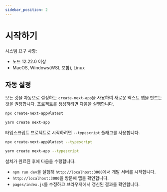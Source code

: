 ```yaml
---
sidebar_position: 2
---
```



# 시작하기

시스템 요구 사항:

- 노드 12.22.0 이상
- MacOS, Windows(WSL 포함), Linux

## 자동 설정

모든 것을 자동으로 설정하는 `create-next-app`을 사용하여 새로운 넥스트 앱을 만드는 것을 권장합니다. 프로젝트를 생성하려면 다음을 실행합니다.

<Tabs groupId="package-manager">
  <TabItem value="npm" label="npm" default>

```bash
npx create-next-app@latest
```

  </TabItem>
  <TabItem value="yarn" label="Yarn">

```bash
yarn create next-app
```

  </TabItem>
</Tabs>

타입스크립트 프로젝트로 시작하려면 `--typescript` 플래그를 사용합니다.

<Tabs groupId="package-manager">
  <TabItem value="npm" label="npm" default>

```bash
npx create-next-app@latest --typescript
```

  </TabItem>
  <TabItem value="yarn" label="Yarn">

```bash
yarn create next-app --typescript
```

  </TabItem>
</Tabs>

설치가 완료된 후에 다음을 수행합니다.

- `npm run dev`을 실행해 `http://localhost:3000`에서 개발 서버를 시작합니다.
- `http://localhost:3000`을 방문해 앱을 확인합니다.
- `pages/index.js`를 수정하고 브라우저에서 갱신된 결과를 확인합니다.
